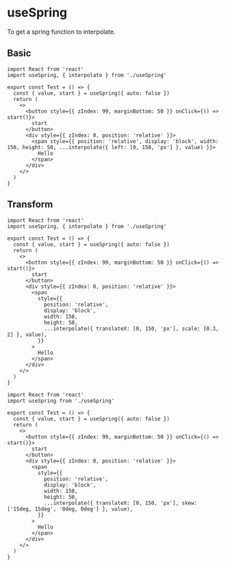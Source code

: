 

<Meta title="MDX/useSpring" component={Test} />

# useSpring

To get a spring function to interpolate.

## Basic

<Story name="Basic">
  <Test tr={{ left: [0, 150, 'px'] }} />
  <TestComplete tr={{ left: [0, 150, 'px'] }} />
</Story>

```tsx
import React from 'react'
import useSpring, { interpolate } from './useSpring'

export const Test = () => {
  const { value, start } = useSpring({ auto: false })
  return (
    <>
      <button style={{ zIndex: 99, marginBottom: 50 }} onClick={() => start()}>
        start
      </button>
      <div style={{ zIndex: 0, position: 'relative' }}>
        <span style={{ position: 'relative', display: 'block', width: 150, height: 50, ...interpolate({ left: [0, 150, 'px'] }, value) }}>
          Hello
        </span>
      </div>
    </>
  )
}
```

## Transform

<Story name="Transform">
  <Test tr={{ translateX: [0, 150, 'px'], scale: [0.3, 2] }} />
</Story>

```tsx
import React from 'react'
import useSpring, { interpolate } from './useSpring'

export const Test = () => {
  const { value, start } = useSpring({ auto: false })
  return (
    <>
      <button style={{ zIndex: 99, marginBottom: 50 }} onClick={() => start()}>
        start
      </button>
      <div style={{ zIndex: 0, position: 'relative' }}>
        <span
          style={{
            position: 'relative',
            display: 'block',
            width: 150,
            height: 50,
            ...interpolate({ translateX: [0, 150, 'px'], scale: [0.3, 2] }, value),
          }}
        >
          Hello
        </span>
      </div>
    </>
  )
}
```

<Story name="Matrix">
  <Test tr={{ translateX: [0, 150, 'px'], skew: ['15deg, 15deg', '0deg, 0deg'] }} />
</Story>

```tsx
import React from 'react'
import useSpring from './useSpring'

export const Test = () => {
  const { value, start } = useSpring({ auto: false })
  return (
    <>
      <button style={{ zIndex: 99, marginBottom: 50 }} onClick={() => start()}>
        start
      </button>
      <div style={{ zIndex: 0, position: 'relative' }}>
        <span
          style={{
            position: 'relative',
            display: 'block',
            width: 150,
            height: 50,
            ...interpolate({ translateX: [0, 150, 'px'], skew: ['15deg, 15deg', '0deg, 0deg'] }, value),
          }}
        >
          Hello
        </span>
      </div>
    </>
  )
}
```
